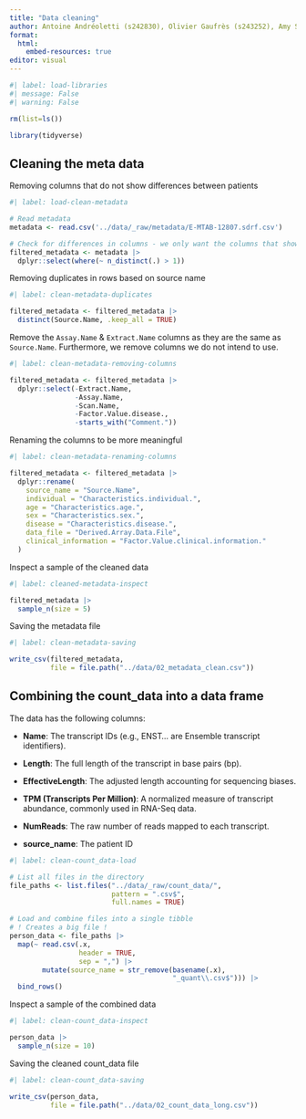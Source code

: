 ```yaml
---
title: "Data cleaning"
author: Antoine Andréoletti (s242830), Olivier Gaufrès (s243252), Amy Surry (s201902), Lea Skytthe (s203531), Trine Søgaard (s204655)
format:
  html:
    embed-resources: true
editor: visual
---
```


```r
#| label: load-libraries
#| message: False
#| warning: False

rm(list=ls())

library(tidyverse)
```

## Cleaning the meta data

Removing columns that do not show differences between patients

```r
#| label: load-clean-metadata

# Read metadata
metadata <- read.csv('../data/_raw/metadata/E-MTAB-12807.sdrf.csv')

# Check for differences in columns - we only want the columns that shows differences between patients
filtered_metadata <- metadata |> 
  dplyr::select(where(~ n_distinct(.) > 1))
```

Removing duplicates in rows based on source name

```r
#| label: clean-metadata-duplicates

filtered_metadata <- filtered_metadata |> 
  distinct(Source.Name, .keep_all = TRUE) 
```

Remove the `Assay.Name` & `Extract.Name` columns as they are the same as `Source.Name`. Furthermore, we remove columns we do not intend to use.

```r
#| label: clean-metadata-removing-columns

filtered_metadata <- filtered_metadata |> 
  dplyr::select(-Extract.Name, 
                -Assay.Name,
                -Scan.Name,
                -Factor.Value.disease.,
                -starts_with("Comment."))
```

Renaming the columns to be more meaningful

```r
#| label: clean-metadata-renaming-columns

filtered_metadata <- filtered_metadata |> 
  dplyr::rename(
    source_name = "Source.Name",
    individual = "Characteristics.individual.",
    age = "Characteristics.age.",
    sex = "Characteristics.sex.",
    disease = "Characteristics.disease.",
    data_file = "Derived.Array.Data.File",
    clinical_information = "Factor.Value.clinical.information."
  )
```

Inspect a sample of the cleaned data

```r
#| label: cleaned-metadata-inspect

filtered_metadata |>
  sample_n(size = 5)
```

Saving the metadata file

```r
#| label: clean-metadata-saving

write_csv(filtered_metadata, 
          file = file.path("../data/02_metadata_clean.csv"))
```

## Combining the count_data into a data frame

The data has the following columns:

-   **Name**: The transcript IDs (e.g., ENST... are Ensemble transcript identifiers).

-   **Length**: The full length of the transcript in base pairs (bp).

-   **EffectiveLength**: The adjusted length accounting for sequencing biases.

-   **TPM (Transcripts Per Million)**: A normalized measure of transcript abundance, commonly used in RNA-Seq data.

-   **NumReads**: The raw number of reads mapped to each transcript.

-   **source_name**: The patient ID

```r
#| label: clean-count_data-load

# List all files in the directory
file_paths <- list.files("../data/_raw/count_data/", 
                         pattern = ".csv$", 
                         full.names = TRUE)

# Load and combine files into a single tibble
# ! Creates a big file !
person_data <- file_paths |>
  map(~ read.csv(.x, 
                 header = TRUE, 
                 sep = ",") |> 
        mutate(source_name = str_remove(basename(.x), 
                                        "_quant\\.csv$"))) |>
  bind_rows()
```

Inspect a sample of the combined data

```r
#| label: clean-count_data-inspect

person_data |>
  sample_n(size = 10)
```

Saving the cleaned count_data file

```r
#| label: clean-count_data-saving

write_csv(person_data, 
          file = file.path("../data/02_count_data_long.csv"))
```
